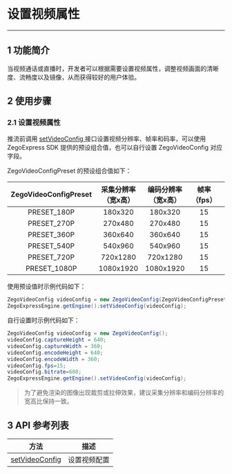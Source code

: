 # 设置视频属性

- - -

## 1 功能简介

当视频通话或直播时，开发者可以根据需要设置视频属性，调整视频画面的清晰度、流畅度以及镜像，从而获得较好的用户体验。

## 2 使用步骤

### 2.1 设置视频属性

推流前调用 [setVideoConfig ](/zh/api?doc=Express_Video_SDK_API~Java_linux~class~im-zego-zegoexpress-zego-express-engine#set-video-config) 接口设置视频分辨率、帧率和码率，可以使用 ZegoExpress SDK 提供的预设组合值，也可以自行设置 ZegoVideoConfig 对应字段。

ZegoVideoConfigPreset 的预设组合值如下：  
	
| ZegoVideoConfigPreset | 采集分辨率（宽x高） | 编码分辨率（宽x高） | 帧率（fps） | 码率（kbps） |
| :-------------------: | :------------------: | :---------------: | :---------: | :----------: |
|      PRESET_180P      |       180x320        |      180x320      |     15      |     300      |
|      PRESET_270P      |       270x480        |      270x480      |     15      |     400      |
|      PRESET_360P      |       360x640        |      360x640      |     15      |     600      |
|      PRESET_540P      |       540x960        |      540x960      |     15      |     1200     |
|      PRESET_720P      |       720x1280       |      720x1280     |     15      |     1500     |
|     PRESET_1080P      |       1080x1920      |     1080x1920     |     15      |     3000     |  

使用预设值时示例代码如下：
```java
ZegoVideoConfig videoConfig = new ZegoVideoConfig(ZegoVideoConfigPreset.PRESET_1080P);
ZegoExpressEngine.getEngine().setVideoConfig(videoConfig);
```

自行设置时示例代码如下：
```java
ZegoVideoConfig videoConfig = new ZegoVideoConfig();
videoConfig.captureHeight = 640;
videoConfig.captureWidth = 360;
videoConfig.encodeHeight = 640;
videoConfig.encodeWidth = 360;
videoConfig.fps=15;
videoConfig.bitrate=600;
ZegoExpressEngine.getEngine().setVideoConfig(videoConfig);
```
> 为了避免渲染的图像出现裁剪或拉伸效果，建议采集分辨率和编码分辨率的宽高比保持一致。


## 3 API 参考列表

| 方法                                                         | 描述         |
| ------------------------------------------------------------ | ------------ |
| [setVideoConfig ](/zh/api?doc=Express_Video_SDK_API~Java_linux~class~im-zego-zegoexpress-zego-express-engine#set-video-config) | 设置视频配置 |
